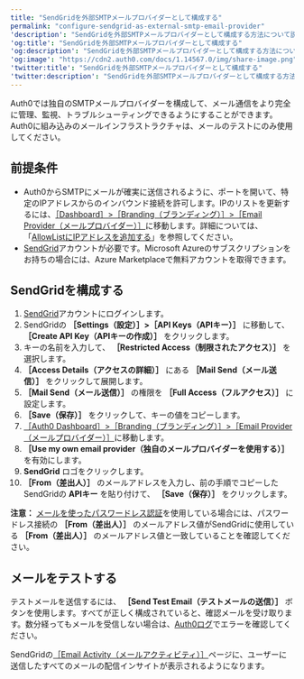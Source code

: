 ```yaml
---
title: "SendGridを外部SMTPメールプロバイダーとして構成する"
permalink: "configure-sendgrid-as-external-smtp-email-provider"
'description': "SendGridを外部SMTPメールプロバイダーとして構成する方法について説明します。"
'og:title': "SendGridを外部SMTPメールプロバイダーとして構成する"
'og:description': "SendGridを外部SMTPメールプロバイダーとして構成する方法について説明します。"
'og:image': "https://cdn2.auth0.com/docs/1.14567.0/img/share-image.png"
'twitter:title': "SendGridを外部SMTPメールプロバイダーとして構成する"
'twitter:description': "SendGridを外部SMTPメールプロバイダーとして構成する方法について説明します。"
---
```


Auth0では独自のSMTPメールプロバイダーを構成して、メール通信をより完全に管理、監視、トラブルシューティングできるようにすることができます。Auth0に組み込みのメールインフラストラクチャは、メールのテストにのみ使用してください。

## 前提条件

* Auth0からSMTPにメールが確実に送信されるように、ポートを開いて、特定のIPアドレスからのインバウンド接続を許可します。IPのリストを更新するには、[［Dashboard］>［Branding（ブランディング）］>［Email Provider（メールプロバイダー）］](https://manage.auth0.com/#/branding/email_provider)に移動します。詳細については、「[AllowListにIPアドレスを追加する](/docs/ja-jp/secure/security-guidance/data-security/allowlist)」を参照してください。
* [SendGrid](https://sendgrid.com)アカウントが必要です。Microsoft Azureのサブスクリプションをお持ちの場合には、Azure Marketplaceで無料アカウントを取得できます。

## SendGridを構成する

1. [SendGrid](https://sendgrid.com)アカウントにログインします。
2. SendGridの **［Settings（設定）］>［API Keys（APIキー）］** に移動して、 **［Create API Key（APIキーの作成）］** をクリックします。
3. キーの名前を入力して、 **［Restricted Access（制限されたアクセス）］** を選択します。
4. **［Access Details（アクセスの詳細）］** にある **［Mail Send（メール送信）］** をクリックして展開します。
5. **［Mail Send（メール送信）］** の権限を **［Full Access（フルアクセス）］** に設定します。
6. **［Save（保存）］** をクリックして、キーの値をコピーします。
7. [［Auth0 Dashboard］>［Branding（ブランディング）］>［Email Provider（メールプロバイダー）］](https://manage.auth0.com/#/branding/email_provider)に移動します。
8. **［Use my own email provider（独自のメールプロバイダーを使用する）］** を有効にします。
9. **SendGrid** ロゴをクリックします。
10. **［From（差出人）］** のメールアドレスを入力し、前の手順でコピーしたSendGridの **APIキー** を貼り付けて、 **［Save（保存）］** をクリックします。

**注意：** [メールを使ったパスワードレス認証](https://auth0.com/docs/authenticate/passwordless#email)を使用している場合には、パスワードレス接続の **［From（差出人）］** のメールアドレス値がSendGridに使用している **［From（差出人）］** のメールアドレス値と一致していることを確認してください。

## メールをテストする

テストメールを送信するには、 **［Send Test Email（テストメールの送信）］** ボタンを使用します。すべてが正しく構成されていると、確認メールを受け取ります。数分経ってもメールを受信しない場合は、[Auth0ログ](https://manage.auth0.com/#/logs)でエラーを確認してください。

SendGridの[［Email Activity（メールアクティビティ）］](https://sendgrid.com/logs/index)ページに、ユーザーに送信したすべてのメールの配信インサイトが表示されるようになります。